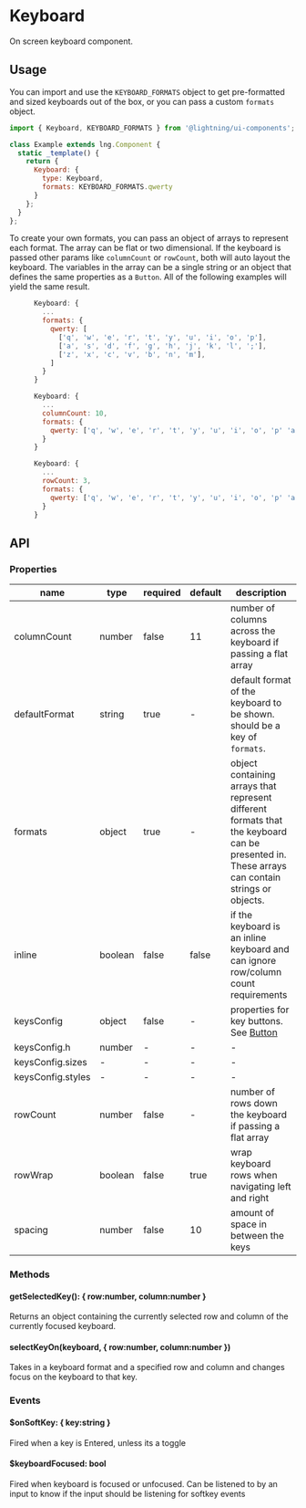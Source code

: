 
# Keyboard

On screen keyboard component.

## Usage

You can import and use the `KEYBOARD_FORMATS` object to get pre-formatted and sized keyboards out of the box, or you can pass a custom `formats` object.

```js
import { Keyboard, KEYBOARD_FORMATS } from '@lightning/ui-components';

class Example extends lng.Component {
  static _template() {
    return {
      Keyboard: {
        type: Keyboard,
        formats: KEYBOARD_FORMATS.qwerty
      }
    };
  }
};
```

<Preview>
  <Story id="keyboard--basic" />
</Preview>

To create your own formats, you can pass an object of arrays to represent each format. The array can be flat or two dimensional. If the keyboard is passed other params like `columnCount` or `rowCount`, both will auto layout the keyboard. The variables in the array can be a single string or an object that defines the same properties as a `Button`. All of the following examples will yield the same result.

```js
      Keyboard: {
        ...
        formats: {
          qwerty: [
            ['q', 'w', 'e', 'r', 't', 'y', 'u', 'i', 'o', 'p'],
            ['a', 's', 'd', 'f', 'g', 'h', 'j', 'k', 'l', ';'],
            ['z', 'x', 'c', 'v', 'b', 'n', 'm'],
          ]
        }
      }
```

```js
      Keyboard: {
        ...
        columnCount: 10,
        formats: {
          qwerty: ['q', 'w', 'e', 'r', 't', 'y', 'u', 'i', 'o', 'p' 'a', 's', 'd', 'f', 'g', 'h', 'j', 'k', 'l', ';','z', 'x', 'c', 'v', 'b', 'n', 'm'],
        }
      }
```

```js
      Keyboard: {
        ...
        rowCount: 3,
        formats: {
          qwerty: ['q', 'w', 'e', 'r', 't', 'y', 'u', 'i', 'o', 'p' 'a', 's', 'd', 'f', 'g', 'h', 'j', 'k', 'l', ';','z', 'x', 'c', 'v', 'b', 'n', 'm'],
        }
      }
```

## API

### Properties

name|type|required|default|description
--|--|--|--|--
columnCount|number|false|11|number of columns across the keyboard if passing a flat array
defaultFormat|string|true|-|default format of the keyboard to be shown. should be a key of `formats`.
formats|object|true|-|object containing arrays that represent different formats that the keyboard can be presented in. These arrays can contain strings or objects.
inline|boolean|false|false|if the keyboard is an inline keyboard and can ignore row/column count requirements
keysConfig|object|false|-|properties for key buttons. See [Button](/?path=/docs/button--basic)
keysConfig.h|number|-|-|-
keysConfig.sizes|-|-|-|-
keysConfig.styles|-|-|-|-
rowCount|number|false|-|number of rows down the keyboard if passing a flat array
rowWrap|boolean|false|true|wrap keyboard rows when navigating left and right
spacing|number|false|10|amount of space in between the keys

### Methods

#### getSelectedKey(): { row:number, column:number }
Returns an object containing the currently selected row and column of the currently focused keyboard.

#### selectKeyOn(keyboard, { row:number, column:number })
Takes in a keyboard format and a specified row and column and changes focus on the keyboard to that key.

### Events

#### $onSoftKey: { key:string }
Fired when a key is Entered, unless its a toggle

#### $keyboardFocused: bool
Fired when keyboard is focused or unfocused. Can be listened to by an input to know if the input should be listening for softkey events
